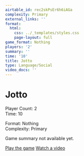 ```yaml
---
airtable_id: rec2skPsEr6h6iAGa
complexity: Primary
external_links: ''
format:
  html:
    css: ../_templates/styles.css
    page-layout: full
game_format: Nothing
players: '2'
summary: ''
time: '10'
title: Jotto
type: Language/Social
video_docs: ''
---
```


# Jotto

:::{.game-info-box}
:::{.game-stats}
:::{.left-stats}
Player Count: 2  
Time: 10
:::
:::{.right-stats}
Format: Nothing  
Complexity: Primary
:::
:::
:::

Game summary not available yet.

:::{.game-actions}
<a href="#" class="btn btn-play"><i class="fa fa-gamepad"></i> Play the game</a>
<a href="#" class="btn btn-watch"><i class="fa fa-video"></i> Watch a video</a>
:::